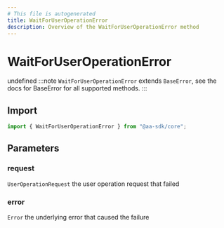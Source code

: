```yaml
---
# This file is autogenerated
title: WaitForUserOperationError
description: Overview of the WaitForUserOperationError method
---
```


# WaitForUserOperationError

undefined
:::note
`WaitForUserOperationError` extends `BaseError`, see the docs for BaseError for all supported methods.
:::

## Import

```ts
import { WaitForUserOperationError } from "@aa-sdk/core";
```

## Parameters

### request

`UserOperationRequest`
the user operation request that failed

### error

`Error`
the underlying error that caused the failure
